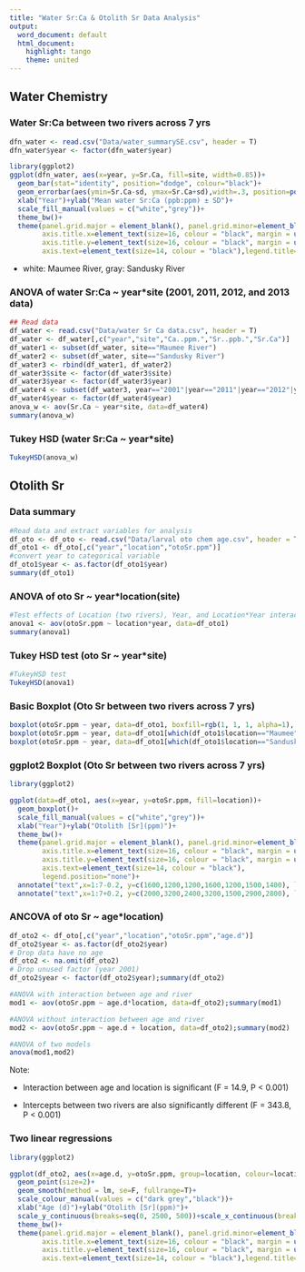 ```yaml
---
title: "Water Sr:Ca & Otolith Sr Data Analysis"
output:
  word_document: default
  html_document:
    highlight: tango
    theme: united
---
```


## Water Chemistry

### Water Sr:Ca between two rivers across 7 yrs
```r
dfn_water <- read.csv("Data/water_summarySE.csv", header = T)
dfn_water$year <- factor(dfn_water$year)

library(ggplot2)
ggplot(dfn_water, aes(x=year, y=Sr.Ca, fill=site, width=0.85))+
  geom_bar(stat="identity", position="dodge", colour="black")+
  geom_errorbar(aes(ymin=Sr.Ca-sd, ymax=Sr.Ca+sd),width=.3, position=position_dodge(0.9))+
  xlab("Year")+ylab("Mean water Sr:Ca (ppb:ppm) ± SD")+
  scale_fill_manual(values = c("white","grey"))+
  theme_bw()+
  theme(panel.grid.major = element_blank(), panel.grid.minor=element_blank(),
        axis.title.x=element_text(size=16, colour = "black", margin = unit(c(5, 0, 0, 0), "mm")),
        axis.title.y=element_text(size=16, colour = "black", margin = unit(c(0, 5, 0, 0), "mm")),
        axis.text=element_text(size=14, colour = "black"),legend.title=element_blank(), legend.position="none" )

```

- white: Maumee River, gray: Sandusky River

### ANOVA of water Sr:Ca ~ year*site (2001, 2011, 2012, and 2013 data)

```r
## Read data
df_water <- read.csv("Data/water Sr Ca data.csv", header = T)
df_water <- df_water[,c("year","site","Ca..ppm.","Sr..ppb.","Sr.Ca")]
df_water1 <- subset(df_water, site=="Maumee River")
df_water2 <- subset(df_water, site=="Sandusky River")
df_water3 <- rbind(df_water1, df_water2)
df_water3$site <- factor(df_water3$site)
df_water3$year <- factor(df_water3$year)
df_water4 <- subset(df_water3, year=="2001"|year=="2011"|year=="2012"|year=="2013")
df_water4$year <- factor(df_water4$year)
anova_w <- aov(Sr.Ca ~ year*site, data=df_water4)
summary(anova_w)
```

### Tukey HSD (water Sr:Ca ~ year*site)

```r
TukeyHSD(anova_w)
```

## Otolith Sr

### Data summary
```r
#Read data and extract variables for analysis
df_oto <- df_oto <- read.csv("Data/larval oto chem age.csv", header = T)
df_oto1 <- df_oto[,c("year","location","otoSr.ppm")]
#convert year to categorical variable
df_oto1$year <- as.factor(df_oto1$year)
summary(df_oto1)

```

### ANOVA of oto Sr ~ year*location(site)

```r
#Test effects of Location (two rivers), Year, and Location*Year interaction on Otolith Sr 
anova1 <- aov(otoSr.ppm ~ location*year, data=df_oto1)
summary(anova1)

```

### Tukey HSD test (oto Sr ~ year*site)

```r
#TukeyHSD test
TukeyHSD(anova1)
```

### Basic Boxplot (Oto Sr between two rivers across 7 yrs)
```r
boxplot(otoSr.ppm ~ year, data=df_oto1, boxfill=rgb(1, 1, 1, alpha=1), border=rgb(1, 1, 1, alpha=1), xlab="Year",ylab="Otolith [Sr](ppm)", cex.lab=1.3)
boxplot(otoSr.ppm ~ year, data=df_oto1[which(df_oto1$location=="Maumee"),], xaxt = "n", add = TRUE, boxfill="white",boxwex=0.3, at=1:7 - 0.15)
boxplot(otoSr.ppm ~ year, data=df_oto1[which(df_oto1$location=="Sandusky"),], xaxt = "n", add = TRUE, boxfill="grey",boxwex=0.3, at=1:7 + 0.15)

```

### ggplot2 Boxplot (Oto Sr between two rivers across 7 yrs)

```r
library(ggplot2)

ggplot(data=df_oto1, aes(x=year, y=otoSr.ppm, fill=location))+
  geom_boxplot()+
  scale_fill_manual(values = c("white","grey"))+
  xlab("Year")+ylab("Otolith [Sr](ppm)")+
  theme_bw()+
  theme(panel.grid.major = element_blank(), panel.grid.minor=element_blank(),
        axis.title.x=element_text(size=16, colour = "black", margin = unit(c(6, 0, 0, 0), "mm")),
        axis.title.y=element_text(size=16, colour = "black", margin = unit(c(0, 5, 0, 0), "mm")),
        axis.text=element_text(size=14, colour = "black"),
        legend.position="none")+
  annotate("text",x=1:7-0.2, y=c(1600,1200,1200,1600,1200,1500,1400), label=c("a","a","a","a","a","a","a"), size=6)+
  annotate("text",x=1:7+0.2, y=c(2000,3200,2400,3200,1500,2900,2800), label=c("b","bc","bd","cd","ae","cd","bce"), size=6)


```

### ANCOVA of oto Sr ~ age*location)
```r
df_oto2 <- df_oto[,c("year","location","otoSr.ppm","age.d")]
df_oto2$year <- as.factor(df_oto2$year)
# Drop data have no age 
df_oto2 <- na.omit(df_oto2)
# Drop unused factor (year 2001)
df_oto2$year <- factor(df_oto2$year);summary(df_oto2)

```

```r
#ANOVA with interaction between age and river
mod1 <- aov(otoSr.ppm ~ age.d*location, data=df_oto2);summary(mod1)

#ANOVA without interaction between age and river
mod2 <- aov(otoSr.ppm ~ age.d + location, data=df_oto2);summary(mod2)

#ANOVA of two models
anova(mod1,mod2)
```

Note:

- Interaction between age and location is significant (F = 14.9, P < 0.001) 

- Intercepts between two rivers are also significantly different (F = 343.8, P < 0.001) 

### Two linear regressions
```r
library(ggplot2)

ggplot(df_oto2, aes(x=age.d, y=otoSr.ppm, group=location, colour=location, shape=year))+
  geom_point(size=2)+
  geom_smooth(method = lm, se=F, fullrange=T)+
  scale_colour_manual(values = c("dark grey","black"))+
  xlab("Age (d)")+ylab("Otolith [Sr](ppm)")+
  scale_y_continuous(breaks=seq(0, 2500, 500))+scale_x_continuous(breaks=seq(0, 24, 2))+
  theme_bw()+
  theme(panel.grid.major = element_blank(), panel.grid.minor=element_blank(),
        axis.title.x=element_text(size=16, colour = "black", margin = unit(c(5, 0, 0, 0), "mm")),
        axis.title.y=element_text(size=16, colour = "black", margin = unit(c(0, 5, 0, 0), "mm")),
        axis.text=element_text(size=14, colour = "black"),legend.title=element_blank() )
```

